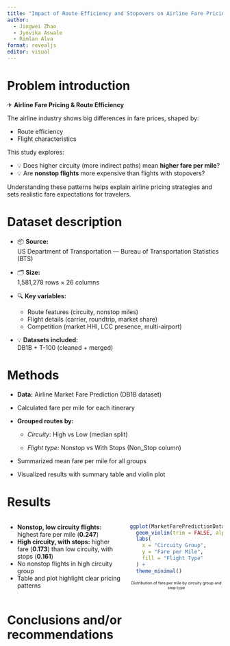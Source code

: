 ```yaml
---
title: "Impact of Route Efficiency and Stopovers on Airline Fare Pricing"
author:
  - Jingwei Zhao
  - Jyovika Aswale
  - Rimlan Alva
format: revealjs
editor: visual
---
```


# Problem introduction
✈ **Airline Fare Pricing & Route Efficiency**

The airline industry shows big differences in fare prices, shaped by:

* Route efficiency
* Flight characteristics

This study explores:

* 💡 Does higher circuity (more indirect paths) mean **higher fare per mile**?
* 💡 Are **nonstop flights** more expensive than flights with stopovers?

Understanding these patterns helps explain airline pricing strategies and sets realistic fare expectations for travelers.


# Dataset description
- 📦 **Source:**  
  US Department of Transportation — Bureau of Transportation Statistics (BTS)

- 🗂 **Size:**  
  1,581,278 rows × 26 columns

- 🔍 **Key variables:**  
  - Route features (circuity, nonstop miles)  
  - Flight details (carrier, roundtrip, market share)  
  - Competition (market HHI, LCC presence, multi-airport)

- 💡 **Datasets included:**  
  DB1B + T-100 (cleaned + merged)


# Methods
- **Data:** Airline Market Fare Prediction (DB1B dataset)

- Calculated fare per mile for each itinerary

- **Grouped routes by:**

  - *Circuity:* High vs Low (median split)

  - *Flight type:* Nonstop vs With Stops (Non_Stop column)

- Summarized mean fare per mile for all groups

- Visualized results with summary table and violin plot

# Results

::: {.columns}
::: {.column width="55%"}
- **Nonstop, low circuity flights:** highest fare per mile (**0.247**)
- **High circuity, with stops:** higher fare (**0.173**) than low circuity, with stops (**0.161**)
- No nonstop flights in high circuity group
- Table and plot highlight clear pricing patterns
:::

::: {.column width="45%"}
```r
ggplot(MarketFarePredictionData, aes(x = CircuityGroup, y = Fare_per_mile, fill = StopType)) +
  geom_violin(trim = FALSE, alpha = 0.8) +
  labs(
    x = "Circuity Group",
    y = "Fare per Mile",
    fill = "Flight Type"
  ) +
  theme_minimal()
```
<span style="font-size: 65%; display: block; text-align: center; margin-top: 0.5em;"> Distribution of fare per mile by circuity group and stop type </span> 
::: 
::: 


# Conclusions and/or recommendations

